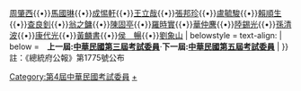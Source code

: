 {{Navbox
| name = 中華民國第四屆考試委員
| title = {{flagicon|ROC}} [[中華民國|{{fontcolor|white|中華民國}}]][[第四屆考試委員|{{fontcolor|white|第四屆考試委員}}]]
| titlestyle = background:#0c1c8c; color:#ffffff
| image = [[File:ROC_Examination_Yuan_Seal.svg|100px]]
| style = width:100%;
| state = {{{state<includeonly>|collapsed</includeonly>}}}
| selected=

| above = [[考試院院長|院長]]：[[孫科]]／[[考試院副院長|副院長]]：[[程天放]]

| group1 = 1966年8月15日公布（19）
| abbr1 =  
| list1 =[[楊亮功]]{{•}}[[周肇西]]{{•}}[[馬國琳]]{{•}}[[成惕軒]]{{•}}[[王立哉]]{{•}}[[張邦珍]]{{•}}[[盧毓駿]]{{•}}[[賴順生]]{{•}}[[查良釗]]{{•}}[[翁之鏞]]{{•}}[[陳固亭]]{{•}}[[羅時實]]{{•}}[[華仲麐]]{{•}}[[陸錫光]]{{•}}[[孫清波]]{{•}}[[康代光]]{{•}}[[黃麟書]]{{•}}[[侯暢|侯　暢]]{{•}}[[劉象山]]
| belowstyle = text-align:
| below =　'''上一屆:[[Template:中華民國第三屆考試委員|中華民國第三屆考試委員]]'''·'''下一屆:[[Template:中華民國第五屆考試委員|中華民國第五屆考試委員]]'''
| }}
[[Category:第4屆中華民國考試委員]]
<noinclude>
註：《總統府公報》第1775號公布
[[Category:考試委員|+]]
</noinclude>